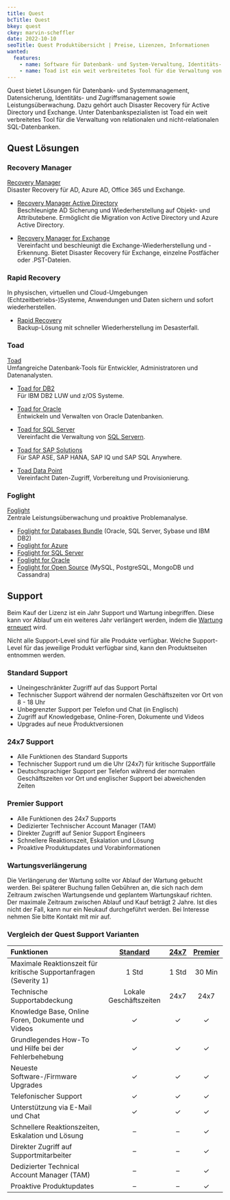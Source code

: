 ```yaml
---
title: Quest
bcTitle: Quest
bkey: quest
ckey: marvin-scheffler
date: 2022-10-10
seoTitle: Quest Produktübersicht | Preise, Lizenzen, Informationen
wanted:
  features:
    - name: Software für Datenbank- und System-Verwaltung, Identitäts- und Zugriffsverwaltung, Datensicherung und Leistungsüberwachung
    - name: Toad ist ein weit verbreitetes Tool für die Verwaltung von (nicht-)relationalen SQL Datenbanken
---
```




<Intro>

Quest bietet Lösungen für Datenbank- und Systemmanagement, Datensicherung, Identitäts- und Zugriffsmanagement sowie Leistungsüberwachung. Dazu gehört auch Disaster Recovery für Active Directory und Exchange. Unter Datenbankspezialisten ist Toad ein weit verbreitetes Tool für die Verwaltung von relationalen und nicht-relationalen SQL-Datenbanken.

</Intro>

<TOC />


## Quest Lösungen

### Recovery Manager

<Info type="light">

<ArrowItem>

[Recovery Manager](/hersteller/quest/recovery-manager/) <br />
Disaster Recovery für AD, Azure AD, Office 365 und Exchange.

</ArrowItem>

</Info>

<ArrowList>

- [Recovery Manager Active Directory](/hersteller/quest/recovery-manager/active-directory/)<br />
Beschleunigte AD Sicherung und Wiederherstellung auf Objekt- und Attributebene. Ermöglicht die Migration von Active Directory und Azure Active Directory.

- [Recovery Manager for Exchange](/hersteller/quest/recovery-manager/exchange/)<br />
Vereinfacht und beschleunigt die Exchange-Wiederherstellung und -Erkennung. Bietet Disaster Recovery für Exchange, einzelne Postfächer oder .PST-Dateien.

</ArrowList>


### Rapid Recovery


<Info type="light">

<ArrowItem>

In physischen, virtuellen und Cloud-Umgebungen (Echtzeitbetriebs-)Systeme, Anwendungen und Daten sichern und sofort wiederherstellen.

</ArrowItem>


</Info>

<ArrowList>

- [Rapid Recovery](/hersteller/quest/rapid-recovery/) <br />
Backup-Lösung mit schneller Wiederherstellung im Desasterfall.

</ArrowList>

### Toad

<Info type="light">

<ArrowItem>

[Toad](/hersteller/quest/toad/) <br />
Umfangreiche Datenbank-Tools für Entwickler, Administratoren und Datenanalysten.

</ArrowItem>

</Info>

<ArrowList>

- [Toad for DB2](/hersteller/quest/toad/db2/) <br />
Für IBM DB2 LUW und z/OS Systeme.

- [Toad for Oracle](/hersteller/quest/toad/oracle/) <br />
Entwickeln und Verwalten von Oracle Datenbanken.

- [Toad for SQL Server](/hersteller/quest/toad/sql-server/) <br />
Vereinfacht die Verwaltung von [SQL Servern](/hersteller/microsoft/sql-server/).

- [Toad for SAP Solutions](/hersteller/quest/toad/sap-solutions/) <br />
Für SAP ASE, SAP HANA, SAP IQ und SAP SQL Anywhere.

- [Toad Data Point](/hersteller/quest/toad/data-point/) <br />
Vereinfacht Daten-Zugriff, Vorbereitung und Provisionierung.

</ArrowList>

### Foglight

<Info type="light">

<ArrowItem>

[Foglight](/hersteller/quest/foglight/) <br />
Zentrale Leistungsüberwachung und proaktive Problemanalyse.

</ArrowItem>

</Info>

<ArrowList>

- [Foglight for Databases Bundle](/hersteller/quest/foglight/#for-databases-bundle) (Oracle, SQL Server, Sybase und IBM DB2)
- [Foglight for Azure](/hersteller/quest/foglight/#for-azure)
- [Foglight for SQL Server](/hersteller/quest/foglight/#for-sql-server)
- [Foglight for Oracle](/hersteller/quest/foglight/#for-oracle)
- [Foglight for Open Source](/hersteller/quest/foglight/#for-open-source-databases) (MySQL, PostgreSQL, MongoDB und Cassandra)

</ArrowList>


## Support

Beim Kauf der Lizenz ist ein Jahr Support und Wartung inbegriffen. Diese kann vor Ablauf um ein weiteres Jahr verlängert werden, indem die [Wartung erneuert](#wartungsverlängerung) wird.

<Info>

Nicht alle Support-Level sind für alle Produkte verfügbar. Welche Support-Level für das jeweilige Produkt verfügbar sind, kann den Produktseiten entnommen werden.

</Info>


### Standard Support

- Uneingeschränkter Zugriff auf das Support Portal
- Technischer Support während der normalen Geschäftszeiten vor Ort von 8 - 18 Uhr
- Unbegrenzter Support per Telefon und Chat (in Englisch)
- Zugriff auf Knowledgebase, Online-Foren, Dokumente und Videos
- Upgrades auf neue Produktversionen


### 24x7 Support

- Alle Funktionen des Standard Supports
- Technischer Support rund um die Uhr (24x7) für kritische Supportfälle
- Deutschsprachiger Support per Telefon während der normalen Geschäftszeiten vor Ort und englischer Support bei abweichenden Zeiten


### Premier Support

- Alle Funktionen des 24x7 Supports
- Dedizierter Technischer Account Manager (TAM)
- Direkter Zugriff auf Senior Support Engineers
- Schnellere Reaktionszeit, Eskalation und Lösung
- Proaktive Produktupdates und Vorabinformationen

### Wartungsverlängerung

Die Verlängerung der Wartung sollte vor Ablauf der Wartung gebucht werden. Bei späterer Buchung fallen Gebühren an, die sich nach dem Zeitraum zwischen Wartungsende und geplantem Wartungskauf richten. Der maximale Zeitraum zwischen Ablauf und Kauf beträgt 2 Jahre. Ist dies nicht der Fall, kann nur ein Neukauf durchgeführt werden. Bei Interesse nehmen Sie bitte Kontakt mit mir auf.


### Vergleich der Quest Support Varianten


|Funktionen|[Standard](#standard-support)|[24x7](#24x7-support)|[Premier](#premier-support)|
|:---|:---:|:---:|:---:|
|Maximale Reaktionszeit für kritische Supportanfragen (Severity 1)|1 Std|1 Std|30 Min|
|Technische Supportabdeckung|Lokale Geschäftszeiten|24x7|24x7|
|Knowledge Base, Online Foren, Dokumente und Videos|✓|✓|✓|
|Grundlegendes How-To und Hilfe bei der Fehlerbehebung|✓|✓|✓|
|Neueste Software-/Firmware Upgrades|✓|✓|✓|
|Telefonischer Support|✓|✓|✓|
|Unterstützung via E-Mail und Chat|✓|✓|✓|
|Schnellere Reaktionszeiten, Eskalation und Lösung|–|–|✓|
|Direkter Zugriff auf Supportmitarbeiter|–|–|✓|
|Dedizierter Technical Account Manager (TAM)|–|–|✓|
|Proaktive Produktupdates|–|–|✓|
